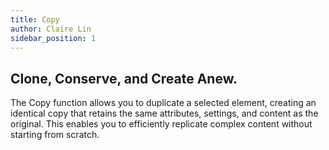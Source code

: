 ```yaml
---
title: Copy
author: Claire Lin
sidebar_position: 1
---
```



## Clone, Conserve, and Create Anew.

The Copy function allows you to duplicate a selected element, creating an identical copy that retains the same attributes, settings, and content as the original. This enables you to efficiently replicate complex content without starting from scratch.
